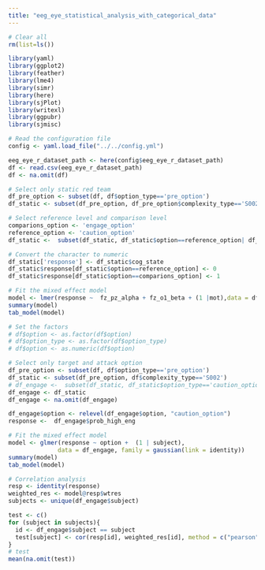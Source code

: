 ```yaml
---
title: "eeg_eye_statistical_analysis_with_categorical_data"
---
```

```r

# Clear all
rm(list=ls())

library(yaml)
library(ggplot2)
library(feather)
library(lme4)
library(simr)
library(here)
library(sjPlot)
library(writexl)
library(ggpubr)
library(sjmisc)

# Read the configuration file
config <- yaml.load_file("../../config.yml")

eeg_eye_r_dataset_path <- here(config$eeg_eye_r_dataset_path)
df <- read.csv(eeg_eye_r_dataset_path)
df <- na.omit(df)
```


```r
# Select only static red team
df_pre_option <- subset(df, df$option_type=='pre_option')
df_static <- subset(df_pre_option, df_pre_option$complexity_type=='S002')

# Select reference level and comparison level
comparions_option <- 'engage_option'
reference_option <- 'caution_option'
df_static <-  subset(df_static, df_static$option==reference_option| df_static$option == comparions_option)

# Convert the character to numeric 
df_static['response'] <- df_static$cog_state
df_static$response[df_static$option==reference_option] <- 0
df_static$response[df_static$option==comparions_option] <- 1

# Fit the mixed effect model
model <- lmer(response ~  fz_pz_alpha + fz_o1_beta + (1 |mot),data = df_static)
summary(model)
tab_model(model)
```



```r
# Set the factors 
# df$option <- as.factor(df$option)
# df$option_type <- as.factor(df$option_type)
# df$option <- as.numeric(df$option)

# Select only target and attack option
df_pre_option <- subset(df, df$option_type=='pre_option')
df_static <- subset(df_pre_option, df$complexity_type=='S002')
# df_engage <-  subset(df_static, df_static$option_type=='caution_option' | df_static$option_type == 'target_option')
df_engage <- df_static
df_engage <- na.omit(df_engage)

df_engage$option <- relevel(df_engage$option, "caution_option")
response <-  df_engage$prob_high_eng

# Fit the mixed effect model
model <- glmer(response ~ option +  (1 | subject),
              data = df_engage, family = gaussian(link = identity))
summary(model)
tab_model(model)

# Correlation analysis
resp <- identity(response)
weighted_res <- model@resp$wtres
subjects <- unique(df_engage$subject)

test <- c()
for (subject in subjects){
  id <- df_engage$subject == subject
  test[subject] <- cor(resp[id], weighted_res[id], method = c("pearson"))
}
# test
mean(na.omit(test))
```

